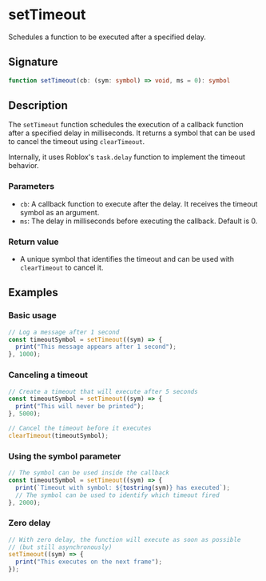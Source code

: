 # setTimeout

Schedules a function to be executed after a specified delay.

## Signature

```ts
function setTimeout(cb: (sym: symbol) => void, ms = 0): symbol
```

## Description

The `setTimeout` function schedules the execution of a callback function after a specified delay in milliseconds. It returns a symbol that can be used to cancel the timeout using `clearTimeout`.

Internally, it uses Roblox's `task.delay` function to implement the timeout behavior.

### Parameters
- `cb`: A callback function to execute after the delay. It receives the timeout symbol as an argument.
- `ms`: The delay in milliseconds before executing the callback. Default is 0.

### Return value
- A unique symbol that identifies the timeout and can be used with `clearTimeout` to cancel it.

## Examples

### Basic usage

```ts
// Log a message after 1 second
const timeoutSymbol = setTimeout((sym) => {
  print("This message appears after 1 second");
}, 1000);
```

### Canceling a timeout

```ts
// Create a timeout that will execute after 5 seconds
const timeoutSymbol = setTimeout((sym) => {
  print("This will never be printed");
}, 5000);

// Cancel the timeout before it executes
clearTimeout(timeoutSymbol);
```

### Using the symbol parameter

```ts
// The symbol can be used inside the callback
const timeoutSymbol = setTimeout((sym) => {
  print(`Timeout with symbol: ${tostring(sym)} has executed`);
  // The symbol can be used to identify which timeout fired
}, 2000);
```

### Zero delay

```ts
// With zero delay, the function will execute as soon as possible
// (but still asynchronously)
setTimeout((sym) => {
  print("This executes on the next frame");
});
```
